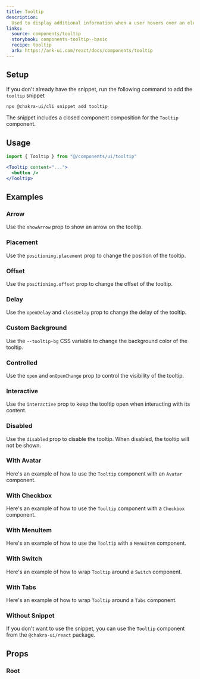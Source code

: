 ```yaml
---
title: Tooltip
description:
  Used to display additional information when a user hovers over an element.
links:
  source: components/tooltip
  storybook: components-tooltip--basic
  recipe: tooltip
  ark: https://ark-ui.com/react/docs/components/tooltip
---
```


<ExampleTabs name="tooltip-basic" />

## Setup

If you don't already have the snippet, run the following command to add the
`tooltip` snippet

```sh
npx @chakra-ui/cli snippet add tooltip
```

The snippet includes a closed component composition for the `Tooltip` component.

## Usage

```jsx
import { Tooltip } from "@/components/ui/tooltip"
```

```jsx
<Tooltip content="...">
  <button />
</Tooltip>
```

## Examples

### Arrow

Use the `showArrow` prop to show an arrow on the tooltip.

<ExampleTabs name="tooltip-with-arrow" />

### Placement

Use the `positioning.placement` prop to change the position of the tooltip.

<ExampleTabs name="tooltip-with-placement" />

### Offset

Use the `positioning.offset` prop to change the offset of the tooltip.

<ExampleTabs name="tooltip-with-offset" />

### Delay

Use the `openDelay` and `closeDelay` prop to change the delay of the tooltip.

<ExampleTabs name="tooltip-with-delay" />

### Custom Background

Use the `--tooltip-bg` CSS variable to change the background color of the
tooltip.

<ExampleTabs name="tooltip-with-custom-bg" />

### Controlled

Use the `open` and `onOpenChange` prop to control the visibility of the tooltip.

<ExampleTabs name="tooltip-controlled" />

### Interactive

Use the `interactive` prop to keep the tooltip open when interacting with its
content.

<ExampleTabs name="tooltip-with-interactive" />

### Disabled

Use the `disabled` prop to disable the tooltip. When disabled, the tooltip will
not be shown.

<ExampleTabs name="tooltip-with-disabled" />

### With Avatar

Here's an example of how to use the `Tooltip` component with an `Avatar`
component.

<ExampleTabs name="tooltip-with-avatar" />

### With Checkbox

Here's an example of how to use the `Tooltip` component with a `Checkbox`
component.

<ExampleTabs name="tooltip-with-checkbox" />

### With MenuItem

Here's an example of how to use the `Tooltip` with a `MenuItem` component.

<ExampleTabs name="tooltip-with-menu-item" />

### With Switch

Here's an example of how to wrap `Tooltip` around a `Switch` component.

<ExampleTabs name="tooltip-with-switch" />

### With Tabs

Here's an example of how to wrap `Tooltip` around a `Tabs` component.

<ExampleTabs name="tooltip-with-tab" />

### Without Snippet

If you don't want to use the snippet, you can use the `Tooltip` component from
the `@chakra-ui/react` package.

<ExampleTabs name="tooltip-without-snippet" />

## Props

### Root

<PropTable component="tooltip" part="root" />

